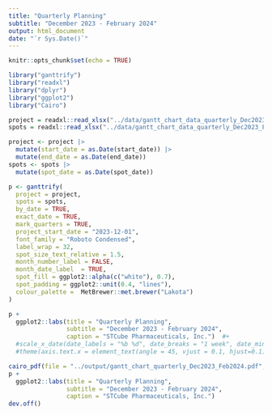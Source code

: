 ```yaml
---
title: "Quarterly Planning"
subtitle: "December 2023 - February 2024"
output: html_document
date: "`r Sys.Date()`"
---
```


```r
knitr::opts_chunk$set(echo = TRUE)
```

```r
library("ganttrify")
library("readxl")
library("dplyr")
library("ggplot2")
library("Cairo")

project = readxl::read_xlsx("../data/gantt_chart_data_quarterly_Dec2023_Feb2024.xlsx", sheet = "project")
spots = readxl::read_xlsx("../data/gantt_chart_data_quarterly_Dec2023_Feb2024.xlsx", sheet = "spots")

project <- project |>
  mutate(start_date = as.Date(start_date)) |>
  mutate(end_date = as.Date(end_date))
spots <- spots |>
  mutate(spot_date = as.Date(spot_date))
```

```r
p <- ganttrify(
  project = project,
  spots = spots,
  by_date = TRUE,
  exact_date = TRUE,
  mark_quarters = TRUE,
  project_start_date = "2023-12-01",
  font_family = "Roboto Condensed",
  label_wrap = 32,
  spot_size_text_relative = 1.5,
  month_number_label = FALSE,
  month_date_label  = TRUE,
  spot_fill = ggplot2::alpha(c("white"), 0.7),
  spot_padding = ggplot2::unit(0.4, "lines"),
  colour_palette =  MetBrewer::met.brewer("Lakota")
)
```

```r
p +
  ggplot2::labs(title = "Quarterly Planning",
                subtitle = "December 2023 - February 2024",
                caption = "STCube Pharmaceuticals, Inc.")  #+ 
  #scale_x_date(date_labels = "%b %d", date_breaks = "1 week", date_minor_breaks = "1 week") + 
  #theme(axis.text.x = element_text(angle = 45, vjust = 0.1, hjust=0.1))
```

```r
cairo_pdf(file = "../output/gantt_chart_quarterly_Dec2023_Feb2024.pdf", width = 12, height = 8, family = "Roboto Condensed")
p +
  ggplot2::labs(title = "Quarterly Planning",
                subtitle = "December 2023 - February 2024",
                caption = "STCube Pharmaceuticals, Inc.")
dev.off()
```
